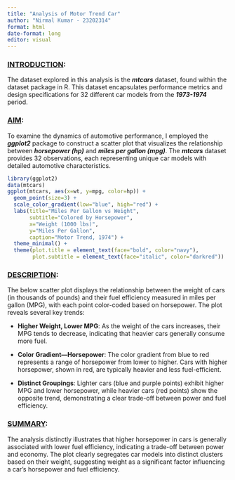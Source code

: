 ---
title: "Analysis of Motor Trend Car"
author: "Nirmal Kumar - 23202314"
format: html
date-format: long
editor: visual
---

### [INTRODUCTION]{.underline}:

The dataset explored in this analysis is the ***mtcars*** dataset, found within the dataset package in R. This dataset encapsulates performance metrics and design specifications for 32 different car models from the ***1973-1974*** period.

### [AIM]{.underline}:

To examine the dynamics of automotive performance, I employed the ***ggplot2*** package to construct a scatter plot that visualizes the relationship between ***horsepower (hp)*** and ***miles per gallon (mpg)***. The ***mtcars*** dataset provides 32 observations, each representing unique car models with detailed automotive characteristics.

```{r, eval=TRUE, echo=FALSE, fig.height=8, fig.width=10, fig.cap="Scatter plot of MPG vs Weight", message=FALSE, warning=FALSE}
library(ggplot2)
data(mtcars)
ggplot(mtcars, aes(x=wt, y=mpg, color=hp)) +
  geom_point(size=3) +
  scale_color_gradient(low="blue", high="red") +
  labs(title="Miles Per Gallon vs Weight",
       subtitle="Colored by Horsepower",
       x="Weight (1000 lbs)",
       y="Miles Per Gallon",
       caption="Motor Trend, 1974") +
  theme_minimal() +
  theme(plot.title = element_text(face="bold", color="navy"),
        plot.subtitle = element_text(face="italic", color="darkred"))
```

### [DESCRIPTION]{.underline}**:**

The below scatter plot displays the relationship between the weight of cars (in thousands of pounds) and their fuel efficiency measured in miles per gallon (MPG), with each point color-coded based on horsepower. The plot reveals several key trends:

-   **Higher Weight, Lower MPG**: As the weight of the cars increases, their MPG tends to decrease, indicating that heavier cars generally consume more fuel.

-   **Color Gradient—Horsepower**: The color gradient from blue to red represents a range of horsepower from lower to higher. Cars with higher horsepower, shown in red, are typically heavier and less fuel-efficient.

-   **Distinct Groupings**: Lighter cars (blue and purple points) exhibit higher MPG and lower horsepower, while heavier cars (red points) show the opposite trend, demonstrating a clear trade-off between power and fuel efficiency.

### [SUMMARY]{.underline}:

The analysis distinctly illustrates that higher horsepower in cars is generally associated with lower fuel efficiency, indicating a trade-off between power and economy. The plot clearly segregates car models into distinct clusters based on their weight, suggesting weight as a significant factor influencing a car's horsepower and fuel efficiency.
